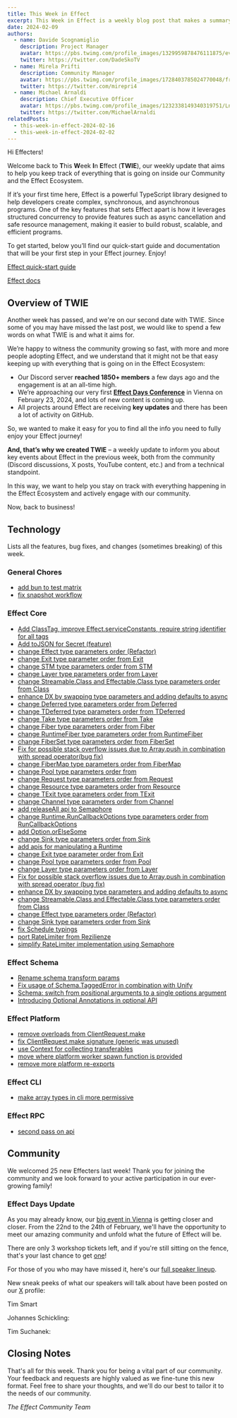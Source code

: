 ```yaml
---
title: This Week in Effect
excerpt: This Week in Effect is a weekly blog post that makes a summary of what happened in the Effect Community and Ecosystem to help you keep track of all the news, features and changes!
date: 2024-02-09
authors:
  - name: Davide Scognamiglio
    description: Project Manager
    avatar: https://pbs.twimg.com/profile_images/1329959878476111875/evHG8VX6_400x400.jpg
    twitter: https://twitter.com/DadeSkoTV
  - name: Mirela Prifti
    description: Community Manager
    avatar: https://pbs.twimg.com/profile_images/1728403785024770048/frKphayT_400x400.jpg
    twitter: https://twitter.com/mirepri4
  - name: Michael Arnaldi
    description: Chief Executive Officer
    avatar: https://pbs.twimg.com/profile_images/1232338149340319751/Ln9nNWyk_400x400.jpg
    twitter: https://twitter.com/MichaelArnaldi
relatedPosts:
  - this-week-in-effect-2024-02-16
  - this-week-in-effect-2024-02-02
---
```


Hi Effecters! 

Welcome back to **T**his **W**eek **I**n **E**ffect (**TWIE**), our weekly update that aims to help you keep track of everything that is going on inside our Community and the Effect Ecosystem.

If it’s your first time here, Effect is a powerful TypeScript library designed to help developers create complex, synchronous, and asynchronous programs. One of the key features that sets Effect apart is how it leverages structured concurrency to provide features such as async cancellation and safe resource management, making it easier to build robust, scalable, and efficient programs.

To get started, below you’ll find our quick-start guide and documentation that will be your first step in your Effect journey. Enjoy!

[Effect quick-start guide](/docs/quickstart)

[Effect docs](/docs/introduction)

## Overview of TWIE

Another week has passed, and we're on our second date with TWIE. Since some of you may have missed the last post, we would like to spend a few words on what TWIE is and what it aims for.

We’re happy to witness the community growing so fast, with more and more people adopting Effect, and we understand that it might not be that easy keeping up with everything that is going on in the Effect Ecosystem:

- Our Discord server **reached 1850+ members** a few days ago and the engagement is at an all-time high.
- We’re approaching our very first **[Effect Days Conference](/events/effect-days)** in Vienna on February 23, 2024, and lots of new content is coming up.
- All projects around Effect are receiving **key updates** and there has been a lot of activity on GitHub.

So, we wanted to make it easy for you to find all the info you need to fully enjoy your Effect journey!

**And, that’s why we created TWIE** – a weekly update to inform you about key events about Effect in the previous week, both from the community (Discord discussions, X posts, YouTube content, etc.) and from a technical standpoint.

In this way, we want to help you stay on track with everything happening in the Effect Ecosystem and actively engage with our community.

Now, back to business!

## Technology

Lists all the features, bug fixes, and changes (sometimes breaking) of this week.

### General Chores
+ [add bun to test matrix](https://github.com/Effect-TS/effect/pull/2030)
+ [fix snapshot workflow](https://github.com/Effect-TS/effect/pull/2051)

### Effect Core

+ [Add ClassTag, improve Effect.serviceConstants, require string identifier for all tags](https://github.com/Effect-TS/effect/pull/2028)
+ [Add toJSON for Secret (feature)](https://github.com/Effect-TS/effect/pull/2033)
+ [change Effect type parameters order (Refactor)](https://github.com/Effect-TS/effect/pull/2034)
+ [change Exit type parameter order from Exit](https://github.com/Effect-TS/effect/pull/2035)
+ [change STM type parameters order from STM](https://github.com/Effect-TS/effect/pull/2043)
+ [change Layer type parameters order from Layer](https://github.com/Effect-TS/effect/pull/2044)
+ [change Streamable.Class and Effectable.Class type parameters order from Class](https://github.com/Effect-TS/effect/pull/2045)
+ [enhance DX by swapping type parameters and adding defaults to async](https://github.com/Effect-TS/effect/pull/2046)
+ [change Deferred type parameters order from Deferred](https://github.com/Effect-TS/effect/pull/2050)
+ [change TDeferred type parameters order from TDeferred](https://github.com/Effect-TS/effect/pull/2052)
+ [change Take type parameters order from Take](https://github.com/Effect-TS/effect/pull/2053)
+ [change Fiber type parameters order from Fiber](https://github.com/Effect-TS/effect/pull/2054)
+ [change RuntimeFiber type parameters order from RuntimeFiber](https://github.com/Effect-TS/effect/pull/2055)
+ [change FiberSet type parameters order from FiberSet](https://github.com/Effect-TS/effect/pull/2056)
+ [Fix for possible stack overflow issues due to Array.push in combination with spread operator(bug fix)](https://github.com/Effect-TS/effect/pull/2057)
+ [change FiberMap type parameters order from FiberMap](https://github.com/Effect-TS/effect/pull/2058)
+ [change Pool type parameters order from](https://github.com/Effect-TS/effect/pull/2059)
+ [change Request type parameters order from Request](https://github.com/Effect-TS/effect/pull/2060)
+ [change Resource type parameters order from Resource](https://github.com/Effect-TS/effect/pull/2061)
+ [change TExit type parameters order from TExit](https://github.com/Effect-TS/effect/pull/2062)
+ [change Channel type parameters order from Channel](https://github.com/Effect-TS/effect/pull/2063)
+ [add releaseAll api to Semaphore](https://github.com/Effect-TS/effect/pull/2067)
+ [change Runtime.RunCallbackOptions type parameters order from RunCallbackOptions](https://github.com/Effect-TS/effect/pull/2069)
+ [add Option.orElseSome](https://github.com/Effect-TS/effect/pull/2071)
+ [change Sink type parameters order from Sink](https://github.com/Effect-TS/effect/pull/2073)
+ [add apis for manipulating a Runtime](https://github.com/Effect-TS/effect/pull/2075)
+ [change Exit type parameter order from Exit](https://github.com/Effect-TS/effect/pull/2035)
+ [change Pool type parameters order from Pool](https://github.com/Effect-TS/effect/pull/2059)
+ [change Layer type parameters order from Layer](https://github.com/Effect-TS/effect/pull/2044)
+ [Fix for possible stack overflow issues due to Array.push in combination with spread operator (bug fix)](https://github.com/Effect-TS/effect/pull/2057)
+ [enhance DX by swapping type parameters and adding defaults to async](https://github.com/Effect-TS/effect/pull/2046)
+ [change Streamable.Class and Effectable.Class type parameters order from Class](https://github.com/Effect-TS/effect/pull/2045)
+ [change Effect type parameters order (Refactor)](https://github.com/Effect-TS/effect/pull/2034)
+ [change Sink type parameters order from Sink](https://github.com/Effect-TS/effect/pull/2073)
+ [fix Schedule typings](https://github.com/Effect-TS/effect/pull/2085)
+ [port RateLimiter from Rezilienze](https://github.com/Effect-TS/effect/pull/2083)
+ [simplify RateLimiter implementation using Semaphore](https://github.com/Effect-TS/effect/pull/2084)

### Effect Schema

+ [Rename schema transform params](https://github.com/Effect-TS/effect/pull/2065)
+ [Fix usage of Schema.TaggedError in combination with Unify](https://github.com/Effect-TS/effect/pull/2072)
+ [Schema: switch from positional arguments to a single options argument](https://github.com/Effect-TS/effect/pull/2074)
+ [Introducing Optional Annotations in optional API](https://github.com/Effect-TS/effect/pull/2079)

### Effect Platform

+ [remove overloads from ClientRequest.make](https://github.com/Effect-TS/effect/pull/2037)
+ [fix ClientRequest.make signature (generic was unused)](https://github.com/Effect-TS/effect/pull/2039)
+ [use Context for collecting transferables](https://github.com/Effect-TS/effect/pull/2041)
+ [move where platform worker spawn function is provided](https://github.com/Effect-TS/effect/pull/2078)
+ [remove more platform re-exports](https://github.com/Effect-TS/effect/pull/2077)

### Effect CLI

+ [make array types in cli more permissive](https://github.com/Effect-TS/effect/pull/2047)

### Effect RPC

+ [second pass on api](https://github.com/Effect-TS/effect/pull/1966)

## Community

We welcomed 25 new Effecters last week! Thank you for joining the community and we look forward to your active participation in our ever-growing family!

### Effect Days Update

As you may already know, our [big event in Vienna](/events/effect-days) is getting closer and closer. From the 22nd to the 24th of February, we'll have the opportunity to meet our amazing community and unfold what the future of Effect will be.

There are only 3 workshop tickets left, and if you're still sitting on the fence, that's your last chance to get [one](/events/effect-days#ticket)!

For those of you who may have missed it, here's our [full speaker lineup](/events/effect-days#speakers).

New sneak peeks of what our speakers will talk about have been posted on our [X](https://twitter.com/EffectTS_) profile: 

Tim Smart

<Tweet id="1753389163901034681" />

Johannes Schickling:

<Tweet id="1754820355603009696" />

Tim Suchanek:

<Tweet id="1755570582286991678" />




## Closing Notes

That's all for this week. Thank you for being a vital part of our community. Your feedback and requests are highly valued as we fine-tune this new format. Feel free to share your thoughts, and we'll do our best to tailor it to the needs of our community.

_The Effect Community Team_
